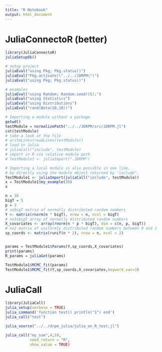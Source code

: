 ```yaml
---
title: "R Notebook"
output: html_document
---
```


# JuliaConnectoR (better)
```r
library(JuliaConnectoR)
juliaSetupOk()

# setup project
juliaEval("using Pkg; Pkg.status()")
juliaEval("Pkg.activate(\"../../JDRPM\")")
juliaEval("using Pkg; Pkg.status()")

# examples
juliaEval("using Random; Random.seed!(5);")
juliaEval("using Statistics")
juliaEval("using Distributions")
juliaEval("rand(Beta(10,10))")
```

```r
# Importing a module without a package
getwd()
testModule = normalizePath("../../JDRPM/src/JDRPM.jl")
cat(testModule)
# take a look at the file
# writeLines(readLines(testModule))
# load in Julia
# juliaCall("include", testModule)
# import in R via relative module path
# TestModule1 <- juliaImport(".JDRPM")

# Importing a local module is also possible in one line,
# by directly using the module object returned by "include".
TestModule1 <- juliaImport(juliaCall("include", testModule))
x = TestModule1$my_example(30)
x

n = 10
bigT = 5
p = 3
# nxbigT matrix of normally distributed random numbers
Y <- matrix(rnorm(n * bigT), nrow = n, ncol = bigT)
# nx3xbigT array of normally distributed random numbers
X_covariates <- array(rnorm(n * p * bigT), dim = c(n, p, bigT))
# nx2 matrix of uniformly distributed random numbers between 0 and 1
sp_coords <- matrix(runif(n * 2), nrow = n, ncol = 2)


params = TestModule1$Params(Y,sp_coords,X_covariates)
print(params)
R_params = juliaGet(params)

TestModule1$MCMC_fit(params)
TestModule1$MCMC_fit(Y,sp_coords,X_covariates,keyword_var=3)
```





# JuliaCall
```r
library(JuliaCall)
julia_setup(verbose = TRUE)
julia_command('function test() println("1") end')
julia_call("test")
```

```r
julia_source("../../drpm_julia/julia_on_R_test.jl")

julia_call("my_sum",4,10,
		   need_return = "R",
		   show_value = TRUE)
```








